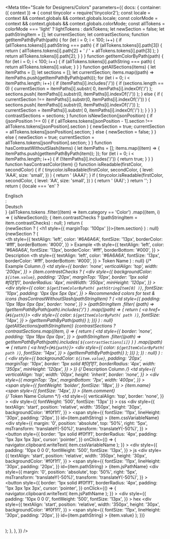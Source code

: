

<Meta
  title="Scale for Designers/Colors"
  parameters={{
    docs: {
      container: ({ context }) => {
        const tinycolor = require('tinycolor2');
        const locale = context && context.globals && context.globals.locale;
        const colorMode =
          context && context.globals && context.globals.colorMode;
        const allTokens = colorMode === 'light' ? lightTokens : darkTokens;
        let newSection = false;
        let pathStringItem = [];
        let currentSection;
        let contrastSections;
        function getItemPathByPath(path) {
          for (let i = 0; i < 100; i++) {
            if (allTokens.tokens[i].pathString === path) {
              if (allTokens.tokens[i].path[3]) {
                return (
                  allTokens.tokens[i].path[2] +
                  ' / ' +
                  allTokens.tokens[i].path[3]
                );
              }
              return allTokens.tokens[i].path[2];
            }
          }
        }
        function getItemColorByPath(path) {
          for (let i = 0; i < 100; i++) {
            if (allTokens.tokens[i].pathString === path) {
              return allTokens.tokens[i].value;
            }
          }
        }
        function getAllSections(items) {
          let itemPaths = [];
          let sections = [];
          let currentSection;
          items.map((path) => itemPaths.push(getItemPathByPath(path)));
          for (let i = 0; i < itemPaths.length; i++) {
            if (itemPaths[i].includes('/')) {
              if (sections.length == 0) {
                currentSection = itemPaths[i].substr(
                  0,
                  itemPaths[i].indexOf('/')
                );
                sections.push(
                  itemPaths[i].substr(0, itemPaths[i].indexOf('/'))
                );
              } else {
                if (
                  currentSection !==
                  itemPaths[i].substr(0, itemPaths[i].indexOf('/'))
                ) {
                  sections.push(
                    itemPaths[i].substr(0, itemPaths[i].indexOf('/'))
                  );
                  currentSection = itemPaths[i].substr(
                    0,
                    itemPaths[i].indexOf('/')
                  );
                }
              }
            }
          }
          contrastSections = sections;
        }
        function isNewSection(jsonPosition) {
          if (jsonPosition !== 0) {
            if (
              allTokens.tokens[jsonPosition - 1].section !==
              allTokens.tokens[jsonPosition].section
            ) {
              newSection = true;
              currentSection = allTokens.tokens[jsonPosition].section;
            } else {
              newSection = false;
            }
          } else {
            newSection = true;
            currentSection = allTokens.tokens[jsonPosition].section;
          }
        }
        function hasContrastWithoutSlash(items) {
          let itemPaths = [];
          items.map((item) => {
            itemPaths.push(getItemPathByPath(item));
          });
          for (let i = 0; i < itemPaths.length; i++) {
            if (!itemPaths[i].includes('/')) {
              return true;
            }
          }
        }
        function hasContrastColor(item) {}
        function isReadable(firstColor, secondColor) {
          if (
            tinycolor.isReadable(firstColor, secondColor, {
              level: 'AAA',
              size: 'small',
            })
          ) {
            return ' (AAA)';
          }
          if (
            tinycolor.isReadable(firstColor, secondColor, {
              level: 'AA',
              size: 'small',
            })
          ) {
            return ' (AA)';
          }
          return '';
        }
        return (
          <DocsContainer context={context}>
            {locale === 'en' ? <div>Englisch</div> : <div>Deutsch</div>}
            <table>
              {allTokens.tokens
                .filter((item) => item.category == 'Color')
                .map((item, i) => {
                  isNewSection(i);
                  {
                    item.contrastChecks
                      ? (pathStringItem = item.contrastChecks)
                      : null;
                  }
                  return (
                    <div>
                      {newSection ? (
                        <h1 style={{ marginTop: '100px' }}>{item.section}</h1>
                      ) : null}
                      {newSection ? (
                        <thead>
                          <tr>
                            <th
                              style={{
                                textAlign: 'left',
                                color: '#6A6A6A',
                                fontSize: '13px',
                                borderColor: '#fff',
                                borderBottom: '#000',
                              }}
                            >
                              Example
                            </th>
                            <th
                              style={{
                                textAlign: 'left',
                                color: '#6A6A6A',
                                fontSize: '13px',
                                borderColor: '#fff',
                                borderBottom: '#000',
                              }}
                            >
                              Description
                            </th>
                            <th
                              style={{
                                textAlign: 'left',
                                color: '#6A6A6A',
                                fontSize: '13px',
                                borderColor: '#fff',
                                borderBottom: '#000',
                              }}
                            >
                              Token Name
                            </th>
                          </tr>
                        </thead>
                      ) : null}
                      <tbody>
                        <tr>
                          {/* Example Column */}
                          <td
                            style={{
                              border: 'none',
                              verticalAlign: 'top',
                              width: '200px',
                            }}
                          >
                            {item.contrastChecks ? (
                              <div
                                style={{
                                  backgroundColor: `${item.value}`,
                                  padding: '20px',
                                  marginTop: '10px',
                                  border: '1px solid #f0f1f1',
                                  borderRadius: '4px',
                                  minWidth: '350px',
                                  minHeight: '120px',
                                }}
                              >
                                <div
                                  style={{
                                    color: `${getItemColorByPath(
                                      pathStringItem[0]
                                    )}`,
                                    fontSize: '10px',
                                    padding: '0px 0px 5px 0px',
                                  }}
                                >
                                  Recommended colors for text & icons
                                </div>
                                {hasContrastWithoutSlash(pathStringItem) ? (
                                  <td
                                    style={{
                                      padding: '0px 18px 0px 0px',
                                      border: 'none',
                                    }}
                                  >
                                    {pathStringItem
                                      .filter(
                                        (path) =>
                                          !getItemPathByPath(path).includes('/')
                                      )
                                      .map((path) => {
                                        return (
                                          <a href={`#${path}`}>
                                            <div
                                              style={{
                                                color: `${getItemColorByPath(
                                                  path
                                                )}`,
                                                fontSize: '14px',
                                              }}
                                            >
                                              {getItemPathByPath(path)}
                                            </div>
                                          </a>
                                        );
                                      })}
                                  </td>
                                ) : null}
                                {getAllSections(pathStringItem)}
                                {contrastSections
                                  ? contrastSections.map((item, i) => {
                                      return (
                                        <td
                                          style={{
                                            border: 'none',
                                            padding: '0px 18px 0px 0px',
                                          }}
                                        >
                                          {pathStringItem
                                            .filter((path) =>
                                              getItemPathByPath(path).includes(
                                                `${contrastSections[i]}`
                                              )
                                            )
                                            .map((path) => {
                                              return (
                                                <a href={`#${path}`}>
                                                  <div
                                                    style={{
                                                      color: `${getItemColorByPath(
                                                        path
                                                      )}`,
                                                      fontSize: '14px',
                                                    }}
                                                  >
                                                    {getItemPathByPath(path)}
                                                  </div>
                                                </a>
                                              );
                                            })}
                                        </td>
                                      );
                                    })
                                  : null}
                              </div>
                            ) : (
                              <div
                                style={{
                                  backgroundColor: `${item.value}`,
                                  padding: '20px',
                                  marginTop: '10px',
                                  border: '1px solid #f0f1f1',
                                  borderRadius: '4px',
                                  width: '350px',
                                  minHeight: '120px',
                                }}
                              ></div>
                            )}
                          </td>
                          {/* Description Column */}
                          <td
                            style={{
                              verticalAlign: 'top',
                              width: '00px',
                              height: 'inherit',
                              border: 'none',
                            }}
                          >
                            <div
                              style={{
                                marginTop: '7px',
                                marginBottom: '7px',
                                width: '400px',
                              }}
                            >
                              <div>
                                <span
                                  style={{
                                    fontWeight: 'bolder',
                                    fontSize: '18px',
                                  }}
                                >
                                  {item.name}
                                </span>
                              </div>
                              <div>
                                <span
                                  style={{
                                    fontSize: '14px',
                                  }}
                                >
                                  {item.comment}
                                </span>
                              </div>
                            </div>
                          </td>
                          {/* Token Name Column */}
                          <td
                            style={{
                              verticalAlign: 'top',
                              border: 'none',
                            }}
                          >
                            <div
                              style={{ fontWeight: '500', fontSize: '13px' }}
                            >
                              css
                            </div>
                            <div
                              style={{
                                textAlign: 'start',
                                position: 'relative',
                                width: '350px',
                                height: '30px',
                                backgroundColor: '#f0f1f1',
                              }}
                            >
                              <span
                                style={{
                                  fontSize: '11px',
                                  lineHeight: '30px',
                                  padding: '20px',
                                }}
                                id={item.pathString}
                              >
                                {item.cssVariableName}
                              </span>
                              <div
                                style={{
                                  margin: '0',
                                  position: 'absolute',
                                  top: '50%',
                                  right: '5px',
                                  msTransform: 'translateY(-50%)',
                                  transform: 'translateY(-50%)',
                                }}
                              >
                                <button
                                  style={{
                                    border: '1px solid #f0f1f1',
                                    borderRadius: '4px',
                                    padding: '1px 3px 1px 3px',
                                    cursor: 'pointer',
                                  }}
                                  onClick={() => {
                                    navigator.clipboard.writeText(
                                      item.cssVariableName
                                    );
                                  }}
                                >
                                  <scale-icon-action-copy-paste
                                    size={15}
                                    accessibility-title="copy-paste"
                                    color="hsla(0, 0%, 0%, 0.65)"
                                  />
                                </button>
                              </div>
                            </div>
                            <div
                              style={{
                                padding: '10px 0 0 0',
                                fontWeight: '500',
                                fontSize: '13px',
                              }}
                            >
                              js
                            </div>
                            <div
                              style={{
                                textAlign: 'start',
                                position: 'relative',
                                width: '350px',
                                height: '30px',
                                backgroundColor: '#f0f1f1',
                              }}
                            >
                              <span
                                style={{
                                  fontSize: '11px',
                                  lineHeight: '30px',
                                  padding: '20px',
                                }}
                                id={item.pathString}
                              >
                                {item.jsPathName}
                              </span>
                              <div
                                style={{
                                  margin: '0',
                                  position: 'absolute',
                                  top: '50%',
                                  right: '5px',
                                  msTransform: 'translateY(-50%)',
                                  transform: 'translateY(-50%)',
                                }}
                              >
                                <button
                                  style={{
                                    border: '1px solid #f0f1f1',
                                    borderRadius: '4px',
                                    padding: '1px 3px 1px 3px',
                                    cursor: 'pointer',
                                  }}
                                  onClick={() => {
                                    navigator.clipboard.writeText(
                                      item.jsPathName
                                    );
                                  }}
                                >
                                  <scale-icon-action-copy-paste
                                    size={15}
                                    accessibility-title="copy-paste"
                                    color="hsla(0, 0%, 0%, 0.65)"
                                  />
                                </button>
                              </div>
                            </div>
                            <div
                              style={{
                                padding: '10px 0 0 0',
                                fontWeight: '500',
                                fontSize: '13px',
                              }}
                            >
                              hex
                            </div>
                            <div
                              style={{
                                textAlign: 'start',
                                position: 'relative',
                                width: '350px',
                                height: '30px',
                                backgroundColor: '#f0f1f1',
                              }}
                            >
                              <span
                                style={{
                                  fontSize: '11px',
                                  lineHeight: '30px',
                                  padding: '20px',
                                }}
                                id={item.pathString}
                              >
                                {item.value}
                              </span>
                            </div>
                          </td>
                        </tr>
                      </tbody>
                    </div>
                  );
                })}
            </table>
          </DocsContainer>
        );
      },
    },
  }}
/>
